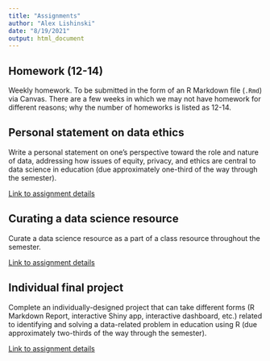```yaml
---
title: "Assignments"
author: "Alex Lishinski"
date: "8/19/2021"
output: html_document
---
```


## Homework (12-14)

Weekly homework. To be submitted in the form of an R Markdown file (`.Rmd`) via Canvas. There are a few weeks in which we may not have homework for different reasons; why the number of homeworks is listed as 12-14.

## Personal statement on data ethics

Write a personal statement on one’s perspective toward the role and nature of data, addressing how issues of equity, privacy, and ethics are central to data science in education (due approximately one-third of the way through the semester).

[Link to assignment details](assignment-data-ethics.html)

## Curating a data science resource

Curate a data science resource as a part of a class resource throughout the semester.

[Link to assignment details](assignment-curating-a-data-science-resource.html)

## Individual final project


Complete an individually-designed project that can take different forms (R Markdown Report, interactive Shiny app, interactive dashboard, etc.) related to identifying and solving a data-related problem in education using R (due approximately two-thirds of the way through the semester).

[Link to assignment details](assignment-final-project.html)
